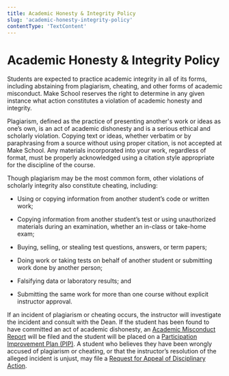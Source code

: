 ```yaml
---
title: Academic Honesty & Integrity Policy
slug: 'academic-honesty-integrity-policy'
contentType: 'TextContent'
---
```


# **Academic Honesty & Integrity Policy**

Students are expected to practice academic integrity in all of its forms, including abstaining from
plagiarism, cheating, and other forms of academic misconduct. Make School reserves the right to
determine in any given instance what action constitutes a violation of academic honesty and
integrity.

Plagiarism, defined as the practice of presenting another's work or ideas as one’s own, is an act of
academic dishonesty and is a serious ethical and scholarly violation. Copying text or ideas, whether
verbatim or by paraphrasing from a source without using proper citation, is not accepted at Make
School. Any materials incorporated into your work, regardless of format, must be properly
acknowledged using a citation style appropriate for the discipline of the course.

Though plagiarism may be the most common form, other violations of scholarly integrity also
constitute cheating, including:

- Using or copying information from another student’s code or written work;

- Copying information from another student’s test or using unauthorized materials during an
  examination, whether an in-class or take-home exam;

- Buying, selling, or stealing test questions, answers, or term papers;

- Doing work or taking tests on behalf of another student or submitting work done by another person;

- Falsifying data or laboratory results; and

- Submitting the same work for more than one course without explicit instructor approval.

If an incident of plagiarism or cheating occurs, the instructor will investigate the incident and
consult with the Dean. If the student has been found to have committed an act of academic
dishonesty, an
[Academic Misconduct Report](https://docs.google.com/forms/d/e/1FAIpQLSeUBN68KkiOyXoynNwBrc89zb5Tr-Z0g0aCpNqbgNzCBm1uGQ/viewform?usp=sf_link)
will be filed and the student will be placed on a
[Participation Improvement Plan (PIP)](../conduct-policies/disciplinary-action-academic-conduct). A
student who believes they have been wrongly accused of plagiarism or cheating, or that the
instructor’s resolution of the alleged incident is unjust, may file a
[Request for Appeal of Disciplinary Action](../conduct-policies/disciplinary-action-academic-conduct).
